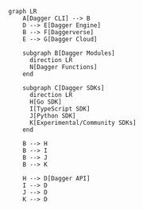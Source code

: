 ```mermaid
graph LR
    A[Dagger CLI] --> B
    D --> E[Dagger Engine]
    B --> F[Daggerverse]
    E --> G[Dagger Cloud]

    subgraph B[Dagger Modules]
      direction LR
      N[Dagger Functions]
    end

    subgraph C[Dagger SDKs]
      direction LR
      H[Go SDK]
      I[TypeScript SDK]
      J[Python SDK]
      K[Experimental/Community SDKs]
    end

    B --> H
    B --> I
    B --> J
    B --> K

    H --> D[Dagger API]
    I --> D
    J --> D
    K --> D
```
